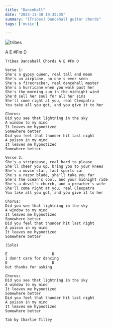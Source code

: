 ```yaml
---
title: "Dancehall"
date: "2023-11-30 19:35:35"
summary: "[Tribes] Dancehall guitar chords"
tags: ['music']

---
```


![tribes](./images/tribes.jpeg)

A E #Fm D

```
Tribes Dancehall Chords A E #Fm D

Verse 1:
She's a gypsy queen, real tall and mean
She's an airplane, no one's ever seen
She's a firecracker, real dancehall master
She's a hurricane when you walk past her
She's the morning sun in the midnight wind
She'd sell her soul for all her sins
She'll come right at you, real Cleopatra
You take all you got, and you give it to her

Chorus:
Did you see that lightning in the sky
A window to my mind
It leaves me hypnotized
Somewhere better
Did you feel that thunder hit last night
A poison in my mind
It leaves me hypnotized
Somewhere better

Verse 2:
She's a striptease, real hard to please
She'll cheer you up, bring you to your knees
She's a movie star, fast sports car
She's a razor blade, she'll take you far
She's the ocean's cool, and your midnight ride
She's a devil's church, and a preacher's wife
She'll come right at you, real Cleopatra
You take all you got, and you give it to her

Chorus:
Did you see that lightning in the sky
A window to my mind
It leaves me hypnotized
Somewhere better
Did you feel that thunder hit last night
A poison in my mind
It leaves me hypnotized
Somewhere better

(Solo)

E                    D
I don't care for dancing
E                    D
but thanks for asking

Chorus:
Did you see that lightning in the sky
A window to my mind
It leaves me hypnotized
Somewhere better
Did you feel that thunder hit last night
A poison in my mind
It leaves me hypnotized
Somewhere better

Tab by Charlie Tilley
```